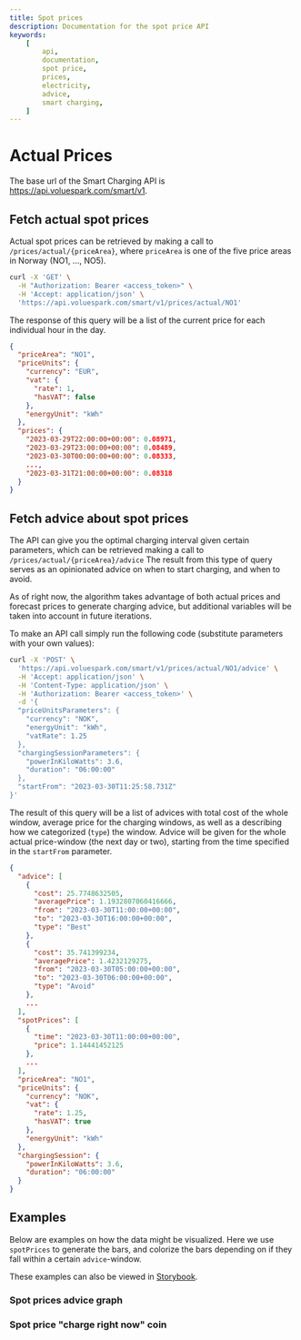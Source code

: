```yaml
---
title: Spot prices
description: Documentation for the spot price API
keywords:
    [
        api,
        documentation,
        spot price,
        prices,
        electricity,
        advice,
        smart charging,
    ]
---
```



# Actual Prices

The base url of the Smart Charging API is https://api.voluespark.com/smart/v1.

## Fetch actual spot prices

Actual spot prices can be retrieved by making a call to `/prices/actual/{priceArea}`, where `priceArea` is one of the five price areas in Norway (NO1, ..., NO5).

```bash
curl -X 'GET' \
  -H "Authorization: Bearer <access_token>" \
  -H 'Accept: application/json' \
  'https://api.voluespark.com/smart/v1/prices/actual/NO1'
```

The response of this query will be a list of the current price for each individual hour in the day.

```json
{
  "priceArea": "NO1",
  "priceUnits": {
    "currency": "EUR",
    "vat": {
      "rate": 1,
      "hasVAT": false
    },
    "energyUnit": "kWh"
  },
  "prices": {
    "2023-03-29T22:00:00+00:00": 0.08971,
    "2023-03-29T23:00:00+00:00": 0.08489,
    "2023-03-30T00:00:00+00:00": 0.08333,
    ...,
    "2023-03-31T21:00:00+00:00": 0.08318
  }
}
```

## Fetch advice about spot prices

The API can give you the optimal charging interval given certain parameters, which can be retrieved making a call to `/prices/actual/{priceArea}/advice` The result from this type of query serves as an opinionated advice on when to start charging, and when to avoid.

As of right now, the algorithm takes advantage of both actual prices and forecast prices to generate charging advice, but additional variables will be taken into account in future iterations.

To make an API call simply run the following code (substitute parameters with your own values):

```bash
curl -X 'POST' \
  'https://api.voluespark.com/smart/v1/prices/actual/NO1/advice' \
  -H 'Accept: application/json' \
  -H 'Content-Type: application/json' \
  -H 'Authorization: Bearer <access_token>' \
  -d '{
  "priceUnitsParameters": {
    "currency": "NOK",
    "energyUnit": "kWh",
    "vatRate": 1.25
  },
  "chargingSessionParameters": {
    "powerInKiloWatts": 3.6,
    "duration": "06:00:00"
  },
  "startFrom": "2023-03-30T11:25:58.731Z"
}'
```

The result of this query will be a list of advices with total cost of the whole window, average price for the charging windows, as well as a describing how we categorized (`type`) the window. Advice will be given for the whole actual price-window (the next day or two), starting from the time specified in the `startFrom` parameter.

```json
{
  "advice": [
    {
      "cost": 25.7748632505,
      "averagePrice": 1.1932807060416666,
      "from": "2023-03-30T11:00:00+00:00",
      "to": "2023-03-30T16:00:00+00:00",
      "type": "Best"
    },
    {
      "cost": 35.741399234,
      "averagePrice": 1.4232129275,
      "from": "2023-03-30T05:00:00+00:00",
      "to": "2023-03-30T06:00:00+00:00",
      "type": "Avoid"
    },
    ...
  ],
  "spotPrices": [
    {
      "time": "2023-03-30T11:00:00+00:00",
      "price": 1.14441452125
    },
    ...
  ],
  "priceArea": "NO1",
  "priceUnits": {
    "currency": "NOK",
    "vat": {
      "rate": 1.25,
      "hasVAT": true
    },
    "energyUnit": "kWh"
  },
  "chargingSession": {
    "powerInKiloWatts": 3.6,
    "duration": "06:00:00"
  }
}
```

## Examples

Below are examples on how the data might be visualized. Here we use `spotPrices` to generate the bars, and colorize the bars depending on if they fall within a certain `advice`-window.

These examples can also be viewed in [Storybook](https://storybook.voluespark.com/?path=/story/spot-price-advice-graph--default).

### Spot prices advice graph

<SpotPriceExample />

### Spot price "charge right now" coin

<AdviceExample />
